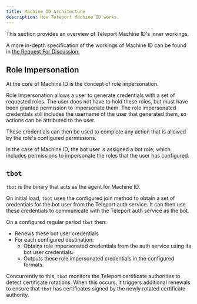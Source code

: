 ```yaml
---
title: Machine ID Architecture
description: How Teleport Machine ID works.
---
```


This section provides an overview of Teleport Machine ID's inner workings.

A more in-depth specification of the workings of Machine ID can be found in
[the Request For Discussion.](https://github.com/gravitational/teleport/blob/master/rfd/0064-bot-for-cert-renewals.md)

## Role Impersonation

At the core of Machine ID is the concept of role impersonation.

Role Impersonation allows a user to generate credentials with a set of requested
roles. The user does not have to hold these roles, but must have been granted 
permission to impersonate them. The role impersonated credentials still includes
the username of the user that generated them, so actions can be attributed to 
the user.

These credentials can then be used to complete any action that is allowed by the
role's configured permissions. 

In the case of Machine ID, the bot user is assigned a bot role, which includes 
permissions to impersonate the roles that the user has configured.

## `tbot`

`tbot` is the binary that acts as the agent for Machine ID.

On initial load, `tbot` uses the configured join method to obtain a set of
credentials for the bot user from the Teleport auth service. It can then use
these credentials to communicate with the Teleport auth service as the bot.

On a configured regular period `tbot` then:

- Renews these bot user credentials
- For each configured destination:
    - Obtains role impersonated credentials from the auth service using its
    bot user credentials.
    - Outputs these role impersonated credentials in the configured formats.

Concurrently to this, `tbot` monitors the Teleport certificate authorities to
detect certificate rotations. When this occurs, it triggers additional renewals
to ensure that `tbot` has certificates signed by the newly rotated certificate
authority.